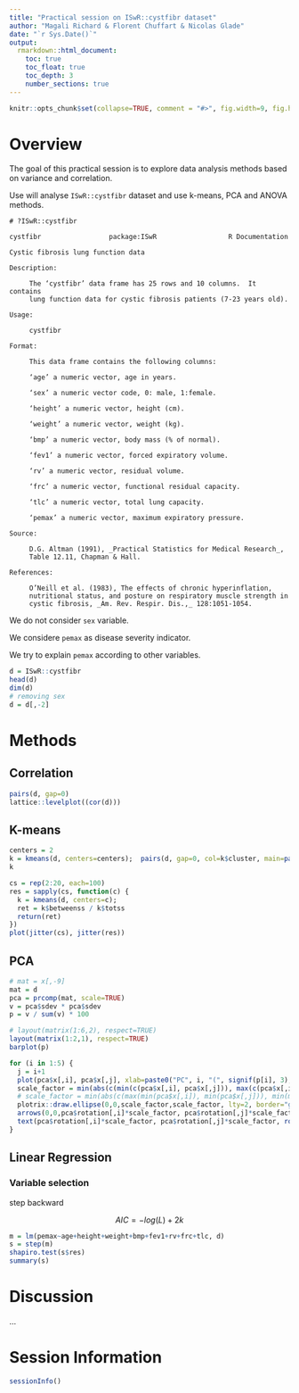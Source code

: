```yaml
---
title: "Practical session on ISwR::cystfibr dataset"
author: "Magali Richard & Florent Chuffart & Nicolas Glade"
date: "`r Sys.Date()`"
output: 
  rmarkdown::html_document:
    toc: true
    toc_float: true
    toc_depth: 3
    number_sections: true
---
```




```r
knitr::opts_chunk$set(collapse=TRUE, comment = "#>", fig.width=9, fig.height=6, eval=TRUE, echo=FALSE, results="hide")
```

# Overview

The goal of this practical session is to explore data analysis methods based on variance and correlation. 

Use will analyse `ISwR::cystfibr`  dataset and use k-means, PCA and ANOVA methods.  

```
# ?ISwR::cystfibr

cystfibr                 package:ISwR                  R Documentation

Cystic fibrosis lung function data

Description:

     The ‘cystfibr’ data frame has 25 rows and 10 columns.  It contains
     lung function data for cystic fibrosis patients (7-23 years old).

Usage:

     cystfibr
     
Format:

     This data frame contains the following columns:

     ‘age’ a numeric vector, age in years.

     ‘sex’ a numeric vector code, 0: male, 1:female.

     ‘height’ a numeric vector, height (cm).

     ‘weight’ a numeric vector, weight (kg).

     ‘bmp’ a numeric vector, body mass (% of normal).

     ‘fev1’ a numeric vector, forced expiratory volume.

     ‘rv’ a numeric vector, residual volume.

     ‘frc’ a numeric vector, functional residual capacity.

     ‘tlc’ a numeric vector, total lung capacity.

     ‘pemax’ a numeric vector, maximum expiratory pressure.

Source:

     D.G. Altman (1991), _Practical Statistics for Medical Research_,
     Table 12.11, Chapman & Hall.

References:

     O’Neill et al. (1983), The effects of chronic hyperinflation,
     nutritional status, and posture on respiratory muscle strength in
     cystic fibrosis, _Am. Rev. Respir. Dis.,_ 128:1051-1054.

```

We do not consider `sex` variable.

We considere `pemax` as disease severity indicator.

We try to explain `pemax` according to other variables.


```r
d = ISwR::cystfibr
head(d)
dim(d)
# removing sex
d = d[,-2]
```


# Methods

## Correlation

```r
pairs(d, gap=0)
lattice::levelplot((cor(d)))
```

## K-means

```r
centers = 2
k = kmeans(d, centers=centers);  pairs(d, gap=0, col=k$cluster, main=paste0("centers=", centers))
k

cs = rep(2:20, each=100)
res = sapply(cs, function(c) {
  k = kmeans(d, centers=c);  
  ret = k$betweenss / k$totss
  return(ret)
})
plot(jitter(cs), jitter(res))
```


## PCA

```r
# mat = x[,-9]
mat = d
pca = prcomp(mat, scale=TRUE)
v = pca$sdev * pca$sdev
p = v / sum(v) * 100

# layout(matrix(1:6,2), respect=TRUE)
layout(matrix(1:2,1), respect=TRUE)
barplot(p)

for (i in 1:5) {
  j = i+1
  plot(pca$x[,i], pca$x[,j], xlab=paste0("PC", i, "(", signif(p[i], 3), "%)"), ylab=paste0("PC", j, "(", signif(p[j], 3), "%)"), pch=16)  
  scale_factor = min(abs(c(min(c(pca$x[,i], pca$x[,j])), max(c(pca$x[,i], pca$x[,j])))))  
  # scale_factor = min(abs(c(max(min(pca$x[,i]), min(pca$x[,j])), min(max(pca$x[,i]), max(pca$x[,j])))))
  plotrix::draw.ellipse(0,0,scale_factor,scale_factor, lty=2, border="grey")
  arrows(0,0,pca$rotation[,i]*scale_factor, pca$rotation[,j]*scale_factor, col="grey")
  text(pca$rotation[,i]*scale_factor, pca$rotation[,j]*scale_factor, rownames(pca$rotation))
}
```

## Linear Regression 


### Variable selection

step backward

$$AIC=-log(L) + 2k$$


```r
m = lm(pemax~age+height+weight+bmp+fev1+rv+frc+tlc, d)
s = step(m)
shapiro.test(s$res)
summary(s)
```



# Discussion

...


# Session Information

```r
sessionInfo()
```

